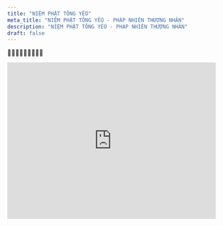 ```yaml
---
title: "NIỆM PHẬT TÔNG YẾU"
meta_title: "NIỆM PHẬT TÔNG YẾU - PHÁP NHIÊN THƯỢNG NHÂN"
description: "NIỆM PHẬT TÔNG YẾU - PHÁP NHIÊN THƯỢNG NHÂN"
draft: false
---
```


<p>🪷🪷🪷🪷🪷🪷🪷🪷🪷</p>

<iframe
    width="480"
    height="360"
    src="https://www.youtube.com/embed/wkuUK2mCoZI"
    frameborder="0"
    allow="autoplay; encrypted-media"
    allowfullscreen
></iframe>
